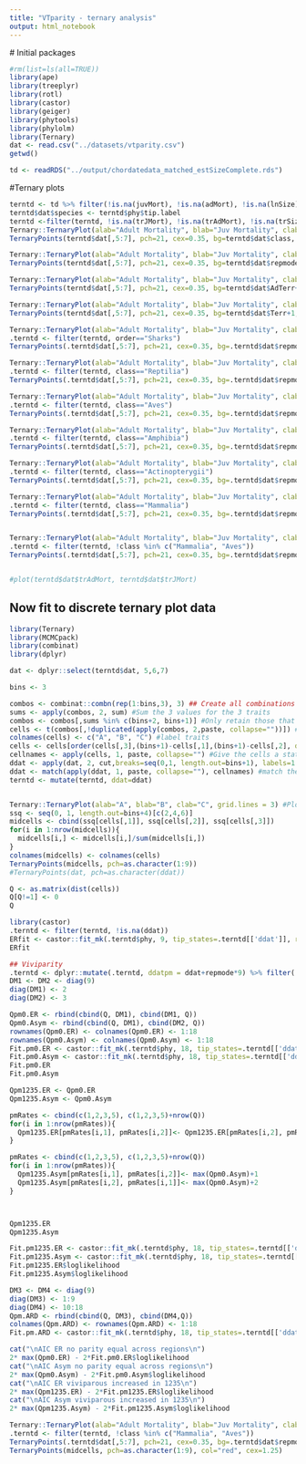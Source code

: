 ---
title: "VTparity - ternary analysis"
output: html_notebook
---
  
  # Initial packages
  
```{r}
#rm(list=ls(all=TRUE))
library(ape)
library(treeplyr)
library(rotl)
library(castor)
library(geiger)
library(phytools)
library(phylolm)
library(Ternary)
dat <- read.csv("../datasets/vtparity.csv")
getwd()
```

```{r}
td <- readRDS("../output/chordatedata_matched_estSizeComplete.rds")
```

#Ternary plots
```{r}

terntd <- td %>% filter(!is.na(juvMort), !is.na(adMort), !is.na(lnSize), !is.na(repmode)) %>% mutate(scSize = lnSize/(abs(diff(range(lnSize,na.rm=TRUE)))/4), scadMort=adMort/(abs(diff(range(adMort,na.rm=TRUE)))/4), scjMort=juvMort/(abs(diff(range(juvMort,na.rm=TRUE)))/4)) %>% mutate(scSize=scSize-min(scSize, na.rm=TRUE), scadMort=scadMort-min(scadMort, na.rm=TRUE), scjMort=scjMort-min(scjMort, na.rm=TRUE)) %>% mutate(trAdMort = scadMort/(scadMort+scjMort+scSize), trJMort = scjMort/(scadMort+scjMort+scSize), trSize = scSize/(scadMort+scjMort+scSize))
terntd$dat$species <- terntd$phy$tip.label
terntd <-filter(terntd, !is.na(trJMort), !is.na(trAdMort), !is.na(trSize)) %>% select(order, class, family,species, trAdMort, trJMort, trSize, repmode, AdTerr, Terr)
Ternary::TernaryPlot(alab="Adult Mortality", blab="Juv Mortality", clab="Body Size", main="Class")
TernaryPoints(terntd$dat[,5:7], pch=21, cex=0.35, bg=terntd$dat$class, col=terntd$dat$class)

Ternary::TernaryPlot(alab="Adult Mortality", blab="Juv Mortality", clab="Body Size", main="Reproductive Mode")
TernaryPoints(terntd$dat[,5:7], pch=21, cex=0.35, bg=terntd$dat$repmode+1, col=terntd$dat$repmode+1)

Ternary::TernaryPlot(alab="Adult Mortality", blab="Juv Mortality", clab="Body Size", main="Adult Terrestrial")
TernaryPoints(terntd$dat[,5:7], pch=21, cex=0.35, bg=terntd$dat$AdTerr+1, col=terntd$dat$AdTerr+1)

Ternary::TernaryPlot(alab="Adult Mortality", blab="Juv Mortality", clab="Body Size", main="Juv Terrestrial")
TernaryPoints(terntd$dat[,5:7], pch=21, cex=0.35, bg=terntd$dat$Terr+1, col=terntd$dat$Terr+1)

Ternary::TernaryPlot(alab="Adult Mortality", blab="Juv Mortality", clab="Body Size", main="Sharks")
.terntd <- filter(terntd, order=="Sharks")
TernaryPoints(.terntd$dat[,5:7], pch=21, cex=0.35, bg=.terntd$dat$repmode+1, col=.terntd$dat$repmode+1)

Ternary::TernaryPlot(alab="Adult Mortality", blab="Juv Mortality", clab="Body Size", main="Reptilia")
.terntd <- filter(terntd, class=="Reptilia")
TernaryPoints(.terntd$dat[,5:7], pch=21, cex=0.35, bg=.terntd$dat$repmode+1, col=.terntd$dat$repmode+1)

Ternary::TernaryPlot(alab="Adult Mortality", blab="Juv Mortality", clab="Body Size", main="Aves")
.terntd <- filter(terntd, class=="Aves")
TernaryPoints(.terntd$dat[,5:7], pch=21, cex=0.35, bg=.terntd$dat$repmode+1, col=.terntd$dat$repmode+1)

Ternary::TernaryPlot(alab="Adult Mortality", blab="Juv Mortality", clab="Body Size", main="Amphibia")
.terntd <- filter(terntd, class=="Amphibia")
TernaryPoints(.terntd$dat[,5:7], pch=21, cex=0.35, bg=.terntd$dat$repmode+1, col=.terntd$dat$repmode+1)

Ternary::TernaryPlot(alab="Adult Mortality", blab="Juv Mortality", clab="Body Size", main="Actinopterygii")
.terntd <- filter(terntd, class=="Actinopterygii")
TernaryPoints(.terntd$dat[,5:7], pch=21, cex=0.35, bg=.terntd$dat$repmode+1, col=.terntd$dat$repmode+1)

Ternary::TernaryPlot(alab="Adult Mortality", blab="Juv Mortality", clab="Body Size", main="Mammalia")
.terntd <- filter(terntd, class=="Mammalia")
TernaryPoints(.terntd$dat[,5:7], pch=21, cex=0.35, bg=.terntd$dat$repmode+1, col=.terntd$dat$repmode+1)


Ternary::TernaryPlot(alab="Adult Mortality", blab="Juv Mortality", clab="Body Size", main="Not mammals or birds")
.terntd <- filter(terntd, !class %in% c("Mammalia", "Aves"))
TernaryPoints(.terntd$dat[,5:7], pch=21, cex=0.35, bg=.terntd$dat$repmode+1, col=.terntd$dat$repmode+1)


#plot(terntd$dat$trAdMort, terntd$dat$trJMort)


```

## Now fit to discrete ternary plot data
```{r}
library(Ternary)
library(MCMCpack)
library(combinat)
library(dplyr)

dat <- dplyr::select(terntd$dat, 5,6,7)

bins <- 3

combos <- combinat::combn(rep(1:bins,3), 3) ## Create all combinations of values 1:bins
sums <- apply(combos, 2, sum) #Sum the 3 values for the 3 traits
combos <- combos[,sums %in% c(bins+2, bins+1)] #Only retain those that sum to bins+2 and bins+1 (fit in the triangle)
cells <- t(combos[,!duplicated(apply(combos, 2,paste, collapse=""))]) #remove duplicated bin combinations
colnames(cells) <- c("A", "B", "C") #label traits
cells <- cells[order(cells[,3],(bins+1)-cells[,1],(bins+1)-cells[,2], decreasing=TRUE),] #reorder the cells to be prettier
cellnames <- apply(cells, 1, paste, collapse="") #Give the cells a state label  
ddat <- apply(dat, 2, cut,breaks=seq(0,1, length.out=bins+1), labels=1:bins) #Find where the data falls in the state space
ddat <- match(apply(ddat, 1, paste, collapse=""), cellnames) #match the data's state to the state label
terntd <- mutate(terntd, ddat=ddat) 


Ternary::TernaryPlot(alab="A", blab="B", clab="C", grid.lines = 3) #Plot with points labeled by their numeric state value (values with more than two digits won't show up right)
ssq <- seq(0, 1, length.out=bins+4)[c(2,4,6)]
midcells <- cbind(ssq[cells[,1]], ssq[cells[,2]], ssq[cells[,3]])
for(i in 1:nrow(midcells)){
  midcells[i,] <- midcells[i,]/sum(midcells[i,])
}
colnames(midcells) <- colnames(cells)
TernaryPoints(midcells, pch=as.character(1:9))
#TernaryPoints(dat, pch=as.character(ddat)) 

Q <- as.matrix(dist(cells))
Q[Q!=1] <- 0
Q
```

```{r}
library(castor)
.terntd <- filter(terntd, !is.na(ddat))
ERfit <- castor::fit_mk(.terntd$phy, 9, tip_states=.terntd[['ddat']], rate_model=Q)
ERfit


```

```{r}
## Viviparity
.terntd <- dplyr::mutate(.terntd, ddatpm = ddat+repmode*9) %>% filter(!class %in% c("Mammalia", "Aves"))
DM1 <- DM2 <- diag(9)
diag(DM1) <- 2
diag(DM2) <- 3

Qpm0.ER <- rbind(cbind(Q, DM1), cbind(DM1, Q))
Qpm0.Asym <- rbind(cbind(Q, DM1), cbind(DM2, Q))
rownames(Qpm0.ER) <- colnames(Qpm0.ER) <- 1:18
rownames(Qpm0.Asym) <- colnames(Qpm0.Asym) <- 1:18
Fit.pm0.ER <- castor::fit_mk(.terntd$phy, 18, tip_states=.terntd[['ddatpm']], rate_model=Qpm0.ER)
Fit.pm0.Asym <- castor::fit_mk(.terntd$phy, 18, tip_states=.terntd[['ddatpm']], rate_model=Qpm0.Asym)
Fit.pm0.ER
Fit.pm0.Asym

```


```{r}
Qpm1235.ER <- Qpm0.ER
Qpm1235.Asym <- Qpm0.Asym

pmRates <- cbind(c(1,2,3,5), c(1,2,3,5)+nrow(Q))
for(i in 1:nrow(pmRates)){
  Qpm1235.ER[pmRates[i,1], pmRates[i,2]]<- Qpm1235.ER[pmRates[i,2], pmRates[i,1]] <- max(Qpm0.ER)+1
}

pmRates <- cbind(c(1,2,3,5), c(1,2,3,5)+nrow(Q))
for(i in 1:nrow(pmRates)){
  Qpm1235.Asym[pmRates[i,1], pmRates[i,2]]<- max(Qpm0.Asym)+1
  Qpm1235.Asym[pmRates[i,2], pmRates[i,1]]<- max(Qpm0.Asym)+2
}



Qpm1235.ER
Qpm1235.Asym

Fit.pm1235.ER <- castor::fit_mk(.terntd$phy, 18, tip_states=.terntd[['ddatpm']], rate_model=Qpm1235.ER)
Fit.pm1235.Asym <- castor::fit_mk(.terntd$phy, 18, tip_states=.terntd[['ddatpm']], rate_model=Qpm1235.Asym)
Fit.pm1235.ER$loglikelihood
Fit.pm1235.Asym$loglikelihood

```

```{r}
DM3 <- DM4 <- diag(9)
diag(DM3) <- 1:9
diag(DM4) <- 10:18
Qpm.ARD <- rbind(cbind(Q, DM3), cbind(DM4,Q))
colnames(Qpm.ARD) <- rownames(Qpm.ARD) <- 1:18
Fit.pm.ARD <- castor::fit_mk(.terntd$phy, 18, tip_states=.terntd[['ddatpm']], rate_model=Qpm.ARD)

```



```{r}
cat("\nAIC ER no parity equal across regions\n")
2* max(Qpm0.ER) - 2*Fit.pm0.ER$loglikelihood
cat("\nAIC Asym no parity equal across regions\n")
2* max(Qpm0.Asym) - 2*Fit.pm0.Asym$loglikelihood
cat("\nAIC ER viviparous increased in 1235\n")
2* max(Qpm1235.ER) - 2*Fit.pm1235.ER$loglikelihood
cat("\nAIC Asym viviparous increased in 1235\n")
2* max(Qpm1235.Asym) - 2*Fit.pm1235.Asym$loglikelihood

```

```{r}

Ternary::TernaryPlot(alab="Adult Mortality", blab="Juv Mortality", clab="Body Size", main="Not mammals or birds", grid.lines = 3)
.terntd <- filter(terntd, !class %in% c("Mammalia", "Aves"))
TernaryPoints(.terntd$dat[,5:7], pch=21, cex=0.35, bg=.terntd$dat$repmode+1, col=.terntd$dat$repmode+1)
TernaryPoints(midcells, pch=as.character(1:9), col="red", cex=1.25)
```

